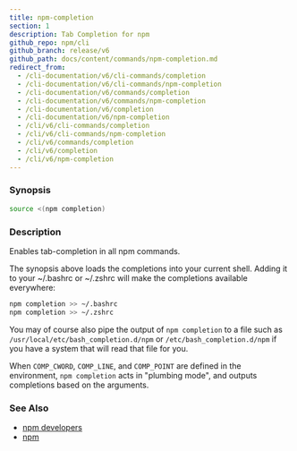 ```yaml
---
title: npm-completion
section: 1
description: Tab Completion for npm
github_repo: npm/cli
github_branch: release/v6
github_path: docs/content/commands/npm-completion.md
redirect_from:
  - /cli-documentation/v6/cli-commands/completion
  - /cli-documentation/v6/cli-commands/npm-completion
  - /cli-documentation/v6/commands/completion
  - /cli-documentation/v6/commands/npm-completion
  - /cli-documentation/v6/completion
  - /cli-documentation/v6/npm-completion
  - /cli/v6/cli-commands/completion
  - /cli/v6/cli-commands/npm-completion
  - /cli/v6/commands/completion
  - /cli/v6/completion
  - /cli/v6/npm-completion
---
```


### Synopsis

```bash
source <(npm completion)
```

### Description

Enables tab-completion in all npm commands.

The synopsis above loads the completions into your current shell. Adding it to your ~/.bashrc or ~/.zshrc will make the completions available everywhere:

```bash
npm completion >> ~/.bashrc
npm completion >> ~/.zshrc
```

You may of course also pipe the output of `npm completion` to a file such as `/usr/local/etc/bash_completion.d/npm` or `/etc/bash_completion.d/npm` if you have a system that will read that file for you.

When `COMP_CWORD`, `COMP_LINE`, and `COMP_POINT` are defined in the environment, `npm completion` acts in "plumbing mode", and outputs completions based on the arguments.

### See Also

- [npm developers](/cli/v6/using-npm/developers)
- [npm](/cli/v6/commands/npm)
